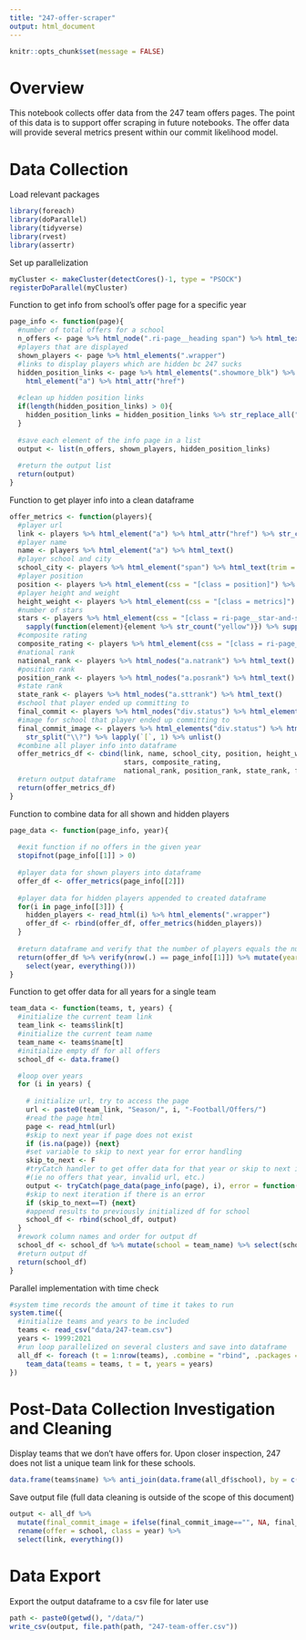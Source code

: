 ```yaml
---
title: "247-offer-scraper"
output: html_document
---
```


```r
knitr::opts_chunk$set(message = FALSE)
```

# Overview

This notebook collects offer data from the 247 team offers pages. The point of this data is to support offer scraping in future notebooks. The offer data will provide several metrics present within our commit likelihood model.

# Data Collection

Load relevant packages
```r
library(foreach)
library(doParallel)
library(tidyverse)
library(rvest)
library(assertr)
```

Set up parallelization
```r
myCluster <- makeCluster(detectCores()-1, type = "PSOCK")
registerDoParallel(myCluster)
```

Function to get info from school's offer page for a specific year
```r
page_info <- function(page){
  #number of total offers for a school
  n_offers <- page %>% html_node(".ri-page__heading span") %>% html_text() %>% gsub("[^0-9]", "", .) %>% as.numeric()
  #players that are displayed
  shown_players <- page %>% html_elements(".wrapper")
  #links to display players which are hidden bc 247 sucks
  hidden_position_links <- page %>% html_elements(".showmore_blk") %>% 
    html_element("a") %>% html_attr("href")
  
  #clean up hidden position links
  if(length(hidden_position_links) > 0){
    hidden_position_links = hidden_position_links %>% str_replace_all(" ", "%20") %>% str_c("https://247sports.com", .)
  }
  
  #save each element of the info page in a list
  output <- list(n_offers, shown_players, hidden_position_links)
  
  #return the output list
  return(output)
}
```


Function to get player info into a clean dataframe
```r
offer_metrics <- function(players){
  #player url
  link <- players %>% html_element("a") %>% html_attr("href") %>% str_c("https:", .)
  #player name
  name <- players %>% html_element("a") %>% html_text()
  #player school and city
  school_city <- players %>% html_element("span") %>% html_text(trim = T)
  #player position
  position <- players %>% html_element(css = "[class = position]") %>% html_text(trim = T)
  #player height and weight
  height_weight <- players %>% html_element(css = "[class = metrics]") %>% html_text(trim = T)
  #number of stars
  stars <- players %>% html_element(css = "[class = ri-page__star-and-score]") %>% 
    sapply(function(element){element %>% str_count("yellow")}) %>% suppressWarnings()
  #composite rating
  composite_rating <- players %>% html_element(css = "[class = ri-page__star-and-score]") %>% html_text(trim = T)
  #national rank
  national_rank <- players %>% html_nodes("a.natrank") %>% html_text()
  #position rank
  position_rank <- players %>% html_nodes("a.posrank") %>% html_text()
  #state rank
  state_rank <- players %>% html_nodes("a.sttrank") %>% html_text()
  #school that player ended up committing to
  final_commit <- players %>% html_nodes("div.status") %>% html_element("a") %>% html_element("img") %>% html_attr("alt")
  #image for school that player ended up committing to
  final_commit_image <- players %>% html_elements("div.status") %>% html_element("img") %>% html_attr("data-src") %>% 
    str_split("\\?") %>% lapply(`[`, 1) %>% unlist()
  #combine all player info into dataframe
  offer_metrics_df <- cbind(link, name, school_city, position, height_weight, 
                            stars, composite_rating, 
                            national_rank, position_rank, state_rank, final_commit, final_commit_image) %>% as.data.frame()
  #return output dataframe
  return(offer_metrics_df)
}
```

Function to combine data for all shown and hidden players
```r
page_data <- function(page_info, year){
  
  #exit function if no offers in the given year
  stopifnot(page_info[[1]] > 0)
  
  #player data for shown players into dataframe
  offer_df <- offer_metrics(page_info[[2]])
  
  #player data for hidden players appended to created dataframe
  for(i in page_info[[3]]) {
    hidden_players <- read_html(i) %>% html_elements(".wrapper")
    offer_df <- rbind(offer_df, offer_metrics(hidden_players))
  }
  
  #return dataframe and verify that the number of players equals the number of offers displayed on the page
  return(offer_df %>% verify(nrow(.) == page_info[[1]]) %>% mutate(year = year) %>% 
    select(year, everything()))
}
```

Function to get offer data for all years for a single team
```r
team_data <- function(teams, t, years) {
  #initialize the current team link
  team_link <- teams$link[t]
  #initialize the current team name
  team_name <- teams$name[t]
  #initialize empty df for all offers
  school_df <- data.frame()

  #loop over years
  for (i in years) {
  
    # initialize url, try to access the page
    url <- paste0(team_link, "Season/", i, "-Football/Offers/")
    #read the page html
    page <- read_html(url)
    #skip to next year if page does not exist
    if (is.na(page)) {next}
    #set variable to skip to next year for error handling
    skip_to_next <- F
    #tryCatch handler to get offer data for that year or skip to next iteration if an error is encountered 
    #(ie no offers that year, invalid url, etc.)
    output <- tryCatch(page_data(page_info(page), i), error = function(e) {skip_to_next <<- T})
    #skip to next iteration if there is an error
    if (skip_to_next==T) {next}
    #append results to previously initialized df for school
    school_df <- rbind(school_df, output)
  }
  #rework column names and order for output df
  school_df <- school_df %>% mutate(school = team_name) %>% select(school, everything())
  #return output df
  return(school_df)
}
```

Parallel implementation with time check
```r
#system time records the amount of time it takes to run
system.time({
  #initialize teams and years to be included
  teams <- read_csv("data/247-team.csv")
  years <- 1999:2021
  #run loop parallelized on several clusters and save into dataframe
  all_df <- foreach (t = 1:nrow(teams), .combine = "rbind", .packages = c("tidyverse", "rvest", "assertr")) %dopar%
    team_data(teams = teams, t = t, years = years)  
})
```

# Post-Data Collection Investigation and Cleaning

Display teams that we don't have offers for. Upon closer inspection, 247 does not list a unique team link for these schools.
```r
data.frame(teams$name) %>% anti_join(data.frame(all_df$school), by = c("teams.name"="all_df.school"))
```

Save output file (full data cleaning is outside of the scope of this document)
```r
output <- all_df %>% 
  mutate(final_commit_image = ifelse(final_commit_image=="", NA, final_commit_image)) %>% 
  rename(offer = school, class = year) %>% 
  select(link, everything())
```

# Data Export

Export the output dataframe to a csv file for later use
```r
path <- paste0(getwd(), "/data/")
write_csv(output, file.path(path, "247-team-offer.csv"))
```
